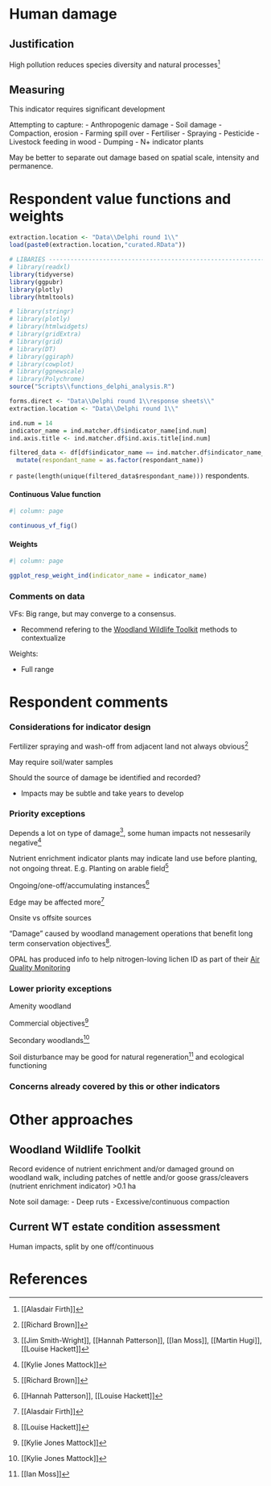# Human damage

## Justification

High pollution reduces species diversity and natural processes[^18_anthro-damage-1]

[^18_anthro-damage-1]: \[\[Alasdair Firth\]\]

## Measuring

This indicator requires significant development

Attempting to capture: - Anthropogenic damage - Soil damage - Compaction, erosion - Farming spill over - Fertiliser - Spraying - Pesticide - Livestock feeding in wood - Dumping - N+ indicator plants

May be better to separate out damage based on spatial scale, intensity and permanence.

# Respondent value functions and weights

```r
extraction.location <- "Data\\Delphi round 1\\"
load(paste0(extraction.location,"curated.RData"))
```

```r

# LIBARIES ---------------------------------------------------------------
# library(readxl)
library(tidyverse)
library(ggpubr)
library(plotly)
library(htmltools)

# library(stringr)
# library(plotly)
# library(htmlwidgets)
# library(gridExtra)
# library(grid)
# library(DT)
# library(ggiraph)
# library(cowplot)
# library(ggnewscale)
# library(Polychrome)
source("Scripts\\functions_delphi_analysis.R")

forms.direct <- "Data\\Delphi round 1\\response sheets\\"
extraction.location <- "Data\\Delphi round 1\\"

```

```r

ind.num = 14
indicator_name = ind.matcher.df$indicator_name[ind.num]
ind.axis.title <- ind.matcher.df$ind.axis.title[ind.num]

filtered_data <- df[df$indicator_name == ind.matcher.df$indicator_name_for_extraction[ind.num], ] %>% 
  mutate(respondant_name = as.factor(respondant_name))

```

`r paste(length(unique(filtered_data$respondant_name)))` respondents.

::: panel-tabset
#### Continuous Value function

```r
#| column: page

continuous_vf_fig()

```

#### Weights

```r
#| column: page

ggplot_resp_weight_ind(indicator_name = indicator_name)

```
:::

### Comments on data

VFs: Big range, but may converge to a consensus.

-   Recommend refering to the [Woodland Wildlife Toolkit] methods to contextualize

Weights:

-   Full range

# Respondent comments

### Considerations for indicator design

Fertilizer spraying and wash-off from adjacent land not always obvious[^18_anthro-damage-2]

[^18_anthro-damage-2]: \[\[Richard Brown\]\]

May require soil/water samples

Should the source of damage be identified and recorded?

-   Impacts may be subtle and take years to develop

### Priority exceptions

Depends a lot on type of damage[^18_anthro-damage-3], some human impacts not nessesarily negative[^18_anthro-damage-4]

[^18_anthro-damage-3]: \[\[Jim Smith-Wright\]\], \[\[Hannah Patterson\]\], \[\[Ian Moss\]\], \[\[Martin Hugi\]\], \[\[Louise Hackett\]\]

[^18_anthro-damage-4]: \[\[Kylie Jones Mattock\]\]

Nutrient enrichment indicator plants may indicate land use before planting, not ongoing threat. E.g. Planting on arable field[^18_anthro-damage-5]

[^18_anthro-damage-5]: \[\[Richard Brown\]\]

Ongoing/one-off/accumulating instances[^18_anthro-damage-6]

[^18_anthro-damage-6]: \[\[Hannah Patterson\]\], \[\[Louise Hackett\]\]

Edge may be affected more[^18_anthro-damage-7]

[^18_anthro-damage-7]: \[\[Alasdair Firth\]\]

Onsite vs offsite sources

"Damage" caused by woodland management operations that benefit long term conservation objectives[^18_anthro-damage-8].

[^18_anthro-damage-8]: \[\[Louise Hackett\]\]

OPAL has produced info to help nitrogen-loving lichen ID as part of their [Air Quality Monitoring](https://www.imperial.ac.uk/media/imperial-college/research-centres-and-groups/opal/AIR-16pp-booklet_legacy.pdf)

### Lower priority exceptions

Amenity woodland

Commercial objectives[^18_anthro-damage-9]

[^18_anthro-damage-9]: \[\[Kylie Jones Mattock\]\]

Secondary woodlands[^18_anthro-damage-10]

[^18_anthro-damage-10]: \[\[Kylie Jones Mattock\]\]

Soil disturbance may be good for natural regeneration[^18_anthro-damage-11] and ecological functioning

[^18_anthro-damage-11]: \[\[Ian Moss\]\]

### Concerns already covered by this or other indicators

# Other approaches

## Woodland Wildlife Toolkit

Record evidence of nutrient enrichment and/or damaged ground on woodland walk, including patches of nettle and/or goose grass/cleavers (nutrient enrichment indicator) \>0.1 ha

Note soil damage: - Deep ruts - Excessive/continuous compaction

## Current WT estate condition assessment

Human impacts, split by one off/continuous

# References

